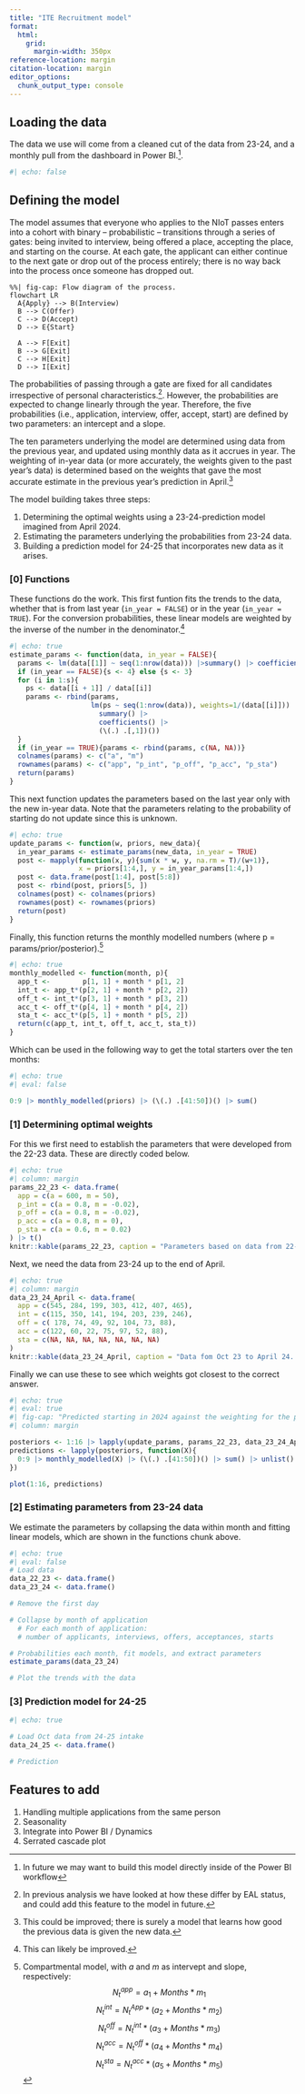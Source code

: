 ```yaml
---
title: "ITE Recruitment model"
format:
  html:
    grid:
      margin-width: 350px
reference-location: margin
citation-location: margin
editor_options: 
  chunk_output_type: console
---
```


## Loading the data

The data we use will come from a cleaned cut of the data from 23-24, and a monthly pull from the dashboard in Power BI.[^1].

[^1]: In future we may want to build this model directly inside of the Power BI workflow

```r
#| echo: false


```

## Defining the model

The model assumes that everyone who applies to the NIoT passes enters into a cohort with binary – probabilistic – transitions through a series of gates: being invited to interview, being offered a place, accepting the place, and starting on the course. At each gate, the applicant can either continue to the next gate or drop out of the process entirely; there is no way back into the process once someone has dropped out.

::: column-margin
```mermaid
%%| fig-cap: Flow diagram of the process.
flowchart LR
  A{Apply} --> B(Interview)
  B --> C(Offer)
  C --> D(Accept)
  D --> E{Start}

  A --> F[Exit]
  B --> G[Exit]
  C --> H[Exit]
  D --> I[Exit]
```
:::

The probabilities of passing through a gate are fixed for all candidates irrespective of personal characteristics.[^2]. However, the probabilities are expected to change linearly through the year. Therefore, the five probabilities (i.e., application, interview, offer, accept, start) are defined by two parameters: an intercept and a slope.

[^2]: In previous analysis we have looked at how these differ by EAL status, and could add this feature to the model in future.

The ten parameters underlying the model are determined using data from the previous year, and updated using monthly data as it accrues in year. The weighting of in-year data (or more accurately, the weights given to the past year's data) is determined based on the weights that gave the most accurate estimate in the previous year's prediction in April.[^4]

[^4]: This could be improved; there is surely a model that learns how good the previous data is given the new data.

The model building takes three steps:

1. Determining the optimal weights using a 23-24-prediction model imagined from April 2024.
1. Estimating the parameters underlying the probabilities from 23-24 data.
1. Building a prediction model for 24-25 that incorporates new data as it arises.

### \[0\] Functions 

These functions do the work. This first funtion fits the trends to the data, whether that is from last year (`in_year = FALSE`) or in the year (`in_year = TRUE`). For the conversion probabilities, these linear models are weighted by the inverse of the number in the denominator.^[This can likely be improved.]
```r
#| echo: true
estimate_params <- function(data, in_year = FALSE){
  params <- lm(data[[1]] ~ seq(1:nrow(data))) |>summary() |> coefficients() |> (\(.) .[,1])()
  if (in_year == FALSE){s <- 4} else {s <- 3}
  for (i in 1:s){ 
    ps <- data[[i + 1]] / data[[i]]
    params <- rbind(params, 
                    lm(ps ~ seq(1:nrow(data)), weights=1/(data[[i]])) |>
                      summary() |>
                      coefficients() |>
                      (\(.) .[,1])()) 
  }
  if (in_year == TRUE){params <- rbind(params, c(NA, NA))}
  colnames(params) <- c("a", "m")
  rownames(params) <- c("app", "p_int", "p_off", "p_acc", "p_sta")
  return(params)
}
```

This next function updates the parameters based on the last year only with the new in-year data. Note that the parameters relating to the probability of starting do not update since this is unknown.
```r
#| echo: true
update_params <- function(w, priors, new_data){
  in_year_params <- estimate_params(new_data, in_year = TRUE)
  post <- mapply(function(x, y){sum(x * w, y, na.rm = T)/(w+1)}, 
                 x = priors[1:4,], y = in_year_params[1:4,])
  post <- data.frame(post[1:4], post[5:8])
  post <- rbind(post, priors[5, ])
  colnames(post) <- colnames(priors)
  rownames(post) <- rownames(priors)
  return(post)
}
```

Finally, this function returns the monthly modelled numbers (where p = params/prior/posterior).[^3]
```r
#| echo: true
monthly_modelled <- function(month, p){
  app_t <-        p[1, 1] + month * p[1, 2]
  int_t <- app_t*(p[2, 1] + month * p[2, 2])
  off_t <- int_t*(p[3, 1] + month * p[3, 2])
  acc_t <- off_t*(p[4, 1] + month * p[4, 2])
  sta_t <- acc_t*(p[5, 1] + month * p[5, 2])
  return(c(app_t, int_t, off_t, acc_t, sta_t))
}
```

Which can be used in the following way to get the total starters over the ten months:
```r
#| echo: true
#| eval: false

0:9 |> monthly_modelled(priors) |> (\(.) .[41:50])() |> sum()
```


[^3]: Compartmental model, with $a$ and $m$ as intervept and slope, respectively: $$N^{app}_t = a_1 + Months*m_1$$ $$N^{int}_t = N_{t}^{App} * (a_2 + Months*m_2)$$ $$N^{off}_t = N_{t}^{int} *(a_3 + Months*m_3)$$ $$N^{acc}_t = N_{t}^{off} *(a_4 + Months*m_4)$$ $$N^{sta}_t = N_{t}^{acc} *(a_5 + Months*m_5)$$

### \[1\] Determining optimal weights

For this we first need to establish the parameters that were developed from the 22-23 data. These are directly coded below.
```r
#| echo: true
#| column: margin 
params_22_23 <- data.frame(
  app = c(a = 600, m = 50),
  p_int = c(a = 0.8, m = -0.02),
  p_off = c(a = 0.8, m = -0.02),
  p_acc = c(a = 0.8, m = 0),
  p_sta = c(a = 0.6, m = 0.02)
) |> t()
knitr::kable(params_22_23, caption = "Parameters based on data from 22-23 intake.")
```

Next, we need the data from 23-24 up to the end of April.
```r
#| echo: true
#| column: margin 
data_23_24_April <- data.frame(
  app = c(545, 284, 199, 303, 412, 407, 465),
  int = c(115, 350, 141, 194, 203, 239, 246),
  off = c( 178, 74, 49, 92, 104, 73, 88),
  acc = c(122, 60, 22, 75, 97, 52, 88),
  sta = c(NA, NA, NA, NA, NA, NA, NA)
)
knitr::kable(data_23_24_April, caption = "Data fom Oct 23 to April 24. Note there is no known data on starts since these are not observed by this point.")
```

Finally we can use these to see which weights got closest to the correct answer. 
```r
#| echo: true
#| eval: true
#| fig-cap: "Predicted starting in 2024 against the weighting for the priors."
#| column: margin

posteriors <- 1:16 |> lapply(update_params, params_22_23, data_23_24_April)
predictions <- lapply(posteriors, function(X){
  0:9 |> monthly_modelled(X) |> (\(.) .[41:50])() |> sum() |> unlist()
})

plot(1:16, predictions)
```

### \[2\] Estimating parameters from 23-24 data

We estimate the parameters by collapsing the data within month and fitting linear models, which are shown in the functions chunk above.
```r
#| echo: true
#| eval: false
# Load data
data_22_23 <- data.frame()
data_23_24 <- data.frame()

# Remove the first day 

# Collapse by month of application
  # For each month of application: 
  # number of applicants, interviews, offers, acceptances, starts 

# Probabilities each month, fit models, and extract parameters 
estimate_params(data_23_24)

# Plot the trends with the data

```


### \[3\] Prediction model for 24-25

```r
#| echo: true

# Load Oct data from 24-25 intake
data_24_25 <- data.frame()

# Prediction
```

## Features to add

1.  Handling multiple applications from the same person
2.  Seasonality
3.  Integrate into Power BI / Dynamics
4.  Serrated cascade plot
